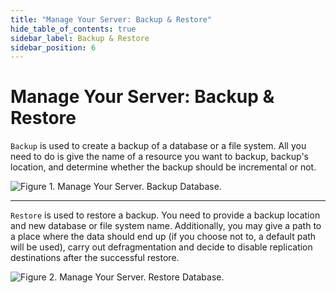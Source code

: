 ```yaml
---
title: "Manage Your Server: Backup & Restore"
hide_table_of_contents: true
sidebar_label: Backup & Restore
sidebar_position: 6
---
```



# Manage Your Server: Backup & Restore

`Backup` is used to create a backup of a database or a file system. All you need to do is give the name of a resource you want to backup, backup's location, and determine whether the backup should be incremental or not.

![Figure 1. Manage Your Server. Backup Database.](./assets/manage_your_server-backup_database-1.png)

---

`Restore` is used to restore a backup. You need to provide a backup location and new database or file system name. Additionally, you may give a path to a place where the data should end up (if you choose not to, a default path will be used), carry out defragmentation and decide to disable replication
destinations after the successful restore.

![Figure 2. Manage Your Server. Restore Database.](./assets/manage_your_server-restore_database-2.png)
